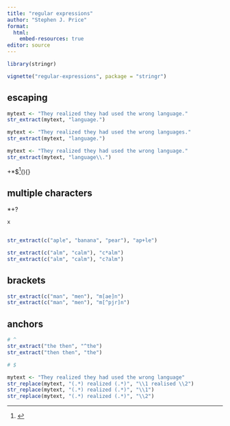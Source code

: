 ```yaml
---
title: "regular expressions"
author: "Stephen J. Price"
format: 
  html:
    embed-resources: true
editor: source
---
```


```r
library(stringr)
```


```r
vignette("regular-expressions", package = "stringr")
```


## escaping

```r
mytext <- "They realized they had used the wrong language."
str_extract(mytext, "language.")

mytext <- "They realized they had used the wrong languages."
str_extract(mytext, "language.")

mytext <- "They realized they had used the wrong language."
str_extract(mytext, "language\\.")

```


+*$^[](){}



## multiple characters

*+?

```r
x


str_extract(c("aple", "banana", "pear"), "ap+le")

str_extract(c("alm", "calm"), "c*alm")
str_extract(c("alm", "calm"), "c?alm")

```


## brackets


```r
str_extract(c("man", "men"), "m[ae]n")
str_extract(c("man", "men"), "m[^pjr]n")

```



## anchors

```r
# ^
str_extract("the then", "^the")
str_extract("then then", "the")

# $

```







```r
mytext <- "They realized they had used the wrong language"
str_replace(mytext, "(.*) realized (.*)", "\\1 realised \\2")
str_replace(mytext, "(.*) realized (.*)", "\\1")
str_replace(mytext, "(.*) realized (.*)", "\\2")

```

